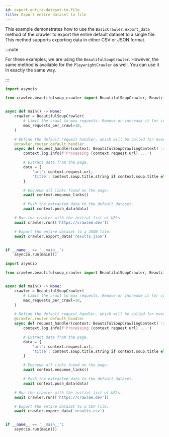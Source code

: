 ```yaml
---
id: export-entire-dataset-to-file
title: Export entire dataset to file
---
```



This example demonstrates how to use the <ApiLink to="class/BasicCrawler#export_data">`BasicCrawler.export_data`</ApiLink> method of the crawler to export the entire default dataset to a single file. This method supports exporting data in either CSV or JSON format.

:::note

For these examples, we are using the <ApiLink to="class/BeautifulSoupCrawler">`BeautifulSoupCrawler`</ApiLink>. However, the same method is available for the <ApiLink to="class/PlaywrightCrawler">`PlaywrightCrawler`</ApiLink> as well. You can use it in exactly the same way.

:::

<Tabs groupId="main">
<TabItem value="json" label="JSON">

```python
import asyncio

from crawlee.beautifulsoup_crawler import BeautifulSoupCrawler, BeautifulSoupCrawlingContext


async def main() -> None:
    crawler = BeautifulSoupCrawler(
        # Limit the crawl to max requests. Remove or increase it for crawling all links.
        max_requests_per_crawl=10,
    )

    # Define the default request handler, which will be called for every request.
    @crawler.router.default_handler
    async def request_handler(context: BeautifulSoupCrawlingContext) -> None:
        context.log.info(f'Processing {context.request.url} ...')

        # Extract data from the page.
        data = {
            'url': context.request.url,
            'title': context.soup.title.string if context.soup.title else None,
        }

        # Enqueue all links found on the page.
        await context.enqueue_links()

        # Push the extracted data to the default dataset.
        await context.push_data(data)

    # Run the crawler with the initial list of URLs.
    await crawler.run(['https://crawlee.dev'])

    # Export the entire dataset to a JSON file.
    await crawler.export_data('results.json')


if __name__ == '__main__':
    asyncio.run(main())
```

</TabItem>

<TabItem value="csv" label="CSV">

```python
import asyncio

from crawlee.beautifulsoup_crawler import BeautifulSoupCrawler, BeautifulSoupCrawlingContext


async def main() -> None:
    crawler = BeautifulSoupCrawler(
        # Limit the crawl to max requests. Remove or increase it for crawling all links.
        max_requests_per_crawl=10,
    )

    # Define the default request handler, which will be called for every request.
    @crawler.router.default_handler
    async def request_handler(context: BeautifulSoupCrawlingContext) -> None:
        context.log.info(f'Processing {context.request.url} ...')

        # Extract data from the page.
        data = {
            'url': context.request.url,
            'title': context.soup.title.string if context.soup.title else None,
        }

        # Enqueue all links found on the page.
        await context.enqueue_links()

        # Push the extracted data to the default dataset.
        await context.push_data(data)

    # Run the crawler with the initial list of URLs.
    await crawler.run(['https://crawlee.dev'])

    # Export the entire dataset to a CSV file.
    await crawler.export_data('results.csv')


if __name__ == '__main__':
    asyncio.run(main())
```

</TabItem>
</Tabs>
